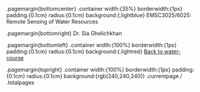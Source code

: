 .pagemargin{bottomcenter}
    .container width:{35%} borderwidth:{1px} padding:{0.1cm} radius:{0.1cm} background:{.lightblue}
        EMSC3025/6025: Remote Sensing of Water Resources

.pagemargin{bottomright}
    Dr. Sia Ghelichkhan

.pagemargin{bottomleft}
    .container width:{100%} borderwidth:{1px} padding:{0.1cm} radius:{0.1cm} background:{.lightred}
        [Back to water-course](https://water-course.github.io/content)

.pagemargin{topright}
    .container width:{100%} borderwidth:{1px} padding:{0.1cm} radius:{0.1cm} background:{rgb(240,240,240)}
        .currentpage / .totalpages